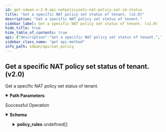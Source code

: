```yaml
---
id: get-sdwan-v-2-0-api-natpolicysets-nat-policy-set-id-status
title: "Get a specific NAT policy set status of tenant. (v2.0)"
description: "Get a specific NAT policy set status of tenant."
sidebar_label: Get a specific NAT policy set status of tenant. (v2.0)
hide_title: true
hide_table_of_contents: true
api: {"description":"Get a specific NAT policy set status of tenant.","operationId":"get-sdwan-v2.0-api-natpolicysets-nat_policy_set_id-status","parameters":[{"description":"NAT Policy Set Id","in":"path","name":"nat_policy_set_id","required":true,"schema":{"description":"Nat Policy Set Id","type":"string"}}],"responses":{"200":{"content":{"application/json":{"schema":{"properties":{"clone_from":{"description":"Clone From: Digits(fraction = 0, integer = 20, INVALID_CLONE_FROM) ","type":"string"},"description":{"description":"Description: Size(max = 256, error = DESCRIPTION_EXCEEDS_LIMIT: Description length exceeds limit, min = 0) ","type":"string"},"destination_zone_policyrule_order":{"description":"Destination Zone Policyrule Order: ListString(allowDuplicate = false, allowEmpty = true, allowNull = true, length = 0, listMaxSize = 0, error = NAT_SET_DUPLICATE_DESTINATION_ZONE_RULES: Duplicate destination zone rule specified in policy set., noTrim = false, regex = , required = false) ","items":{"description":"Destination Zone Policyrule Order","type":"string"},"type":"array"},"disabled":{"description":"Disabled","type":"boolean"},"disabled_reason":{"description":"Disabled Reason: Size(max = 5000, DISABLED_REASON_INVALID_0001, min = 0) ","type":"string"},"id":{"type":"string"},"inactive":{"description":"Inactive","type":"boolean"},"inactive_reason":{"description":"Inactive Reason: Size(max = 5000, INACTIVE_REASON_INVALID_0001, min = 0) ","type":"string"},"name":{"description":"Name: Required(error = NAME_REQD: Please provide resource name.) Size(max = 128, error = NAME_EXCEEDS_LIMIT: Name of the resource exceeds limit., min = 0) ","type":"string"},"policy_req_version":{"description":"Policy Req Version: JsonIgnore(value = true) ","type":"string"},"policy_rules":{"description":"Policy Rules","items":{"properties":{"actions":{"description":"Actions: NotNull(error = NAT_RULE_ACTIONS_MISSING: Action is not specified for NAT policy rule.) Size(max = 4, error = NAT_RULE_INVALID_ACTION_LIMIT: Minimum 1 and maximum 4 actions can be specified in a NAT policy rule., min = 1) Valid ","items":{"properties":{"nat_pool_id":{"description":"Nat Pool Id","type":"string"},"port":{"description":"Port: Range(max = 65535L, error = NAT_RULE_ACTION_INVALID_PORT_NUMBER: NAT action port must be in range 1 - 65535., min = 1L) ","type":"integer"},"protocols":{"description":"Protocols: ListString(allowDuplicate = false, allowEmpty = true, allowNull = true, length = 0, listMaxSize = 4, error = NAT_RULE_ACTION_INVALID_ALG_DISABLE_PROTOCOL: Invalid or duplicate protocol specified for alg-disable. Supports max. 4 protocols from 'sip', 'ftp','pptp' and 'tftp'., noTrim = false, regex = sip|ftp|tftp|pptp, required = false) ","items":{"description":"Protocols","type":"string"},"type":"array"},"type":{"description":"Type: ValidateEnum(enumClass = classOf[NATActionType], error = NAT_RULE_INVALID_ACTION_TYPE: Invalid NAT action is specified., nullAllowed = false) NotNull(error = NAT_RULE_ACTION_TYPE_MISSING: NAT action is not specified.) ","enum":["NO_NAT","SOURCE_NAT_DYNAMIC","SOURCE_NAT_STATIC","DESTINATION_NAT_DYNAMIC","DESTINATION_NAT_STATIC","ALG_DISABLE"],"type":"string"}},"required":["type"]},"type":"array"},"description":{"description":"Description: Size(max = 256, error = DESCRIPTION_EXCEEDS_LIMIT: Description length exceeds limit, min = 0) ","type":"string"},"destination_ports":{"description":"Destination Ports: Size(max = 16, error = NAT_RULE_DESTINATION_PORTS_EXCEEDS_LIMIT: Maximum 16 port ranges can be specified in destination ports., min = 0) Valid ","items":{"properties":{"from":{"description":"From: Range(max = 65535L, error = INVALID_FROM_PORT_NUMBER: Invalid 'FROM' port number in port range. Must be in range 1 - 65535, min = 1L) ","type":"integer"},"to":{"description":"To: Range(max = 65535L, error = INVALID_TO_PORT_NUMBER: Invalid 'TO' port number in port range. Must be in range 1 - 65535, min = 1L) ","type":"integer"}}},"type":"array"},"destination_prefixes":{"description":"Destination Prefixes","properties":{"description":{"description":"Description","type":"string"},"id":{"description":"Id","type":"string"},"ipv4_prefixes":{"description":"Ipv4 Prefixes","items":{"description":"Ipv4 Prefixes","type":"string"},"type":"array"},"name":{"description":"Name","type":"string"},"tags":{"description":"Tags","items":{"description":"Tags","type":"string"},"type":"array"}}},"destination_prefixes_id":{"description":"Destination Prefixes Id: Digits(fraction = 0, integer = 30, error = NAT_RULE_INVALID_DESTINATION_PREFIXES_ID: Destination prefixes id is not in valid format.) ","type":"string"},"destination_zone":{"description":"Destination Zone","properties":{"default_for_public_interfaces":{"description":"Default For Public Interfaces","type":"boolean"},"description":{"description":"Description: Size(max = 256, error = DESCRIPTION_EXCEEDS_LIMIT: Description length exceeds limit, min = 0) ","type":"string"},"disabled":{"description":"Disabled","type":"boolean"},"disabled_reason":{"description":"Disabled Reason: Size(max = 5000, DISABLED_REASON_INVALID_0001, min = 0) ","type":"string"},"id":{"type":"string"},"inactive":{"description":"Inactive","type":"boolean"},"inactive_reason":{"description":"Inactive Reason: Size(max = 5000, INACTIVE_REASON_INVALID_0001, min = 0) ","type":"string"},"name":{"description":"Name: Required(error = NAME_REQD: Please provide resource name.) Size(max = 128, error = NAME_EXCEEDS_LIMIT: Name of the resource exceeds limit., min = 0) ","type":"string"},"region":{"description":"Region","type":"string"},"tags":{"description":"Tags: ListString(allowDuplicate = false, allowEmpty = true, allowNull = true, length = 128, listMaxSize = 10, error = INVALID_TAG: Maximum 10 Unique tags of length 1024 each are allowed, noTrim = false, regex = [^,\\\\s]+, required = false) ","items":{"description":"Tags","type":"string"},"type":"array"}},"required":["name"]},"destination_zone_id":{"description":"Destination Zone Id: Digits(fraction = 0, integer = 30, error = NAT_RULE_INVALID_DESTINATION_ZONE_ID: Destination zone id is not in valid format.) ","type":"string"},"disabled":{"description":"Disabled","type":"boolean"},"disabled_reason":{"description":"Disabled Reason: Size(max = 5000, DISABLED_REASON_INVALID_0001, min = 0) ","type":"string"},"enabled":{"description":"Enabled","type":"boolean"},"id":{"type":"string"},"inactive":{"description":"Inactive","type":"boolean"},"inactive_reason":{"description":"Inactive Reason: Size(max = 5000, INACTIVE_REASON_INVALID_0001, min = 0) ","type":"string"},"name":{"description":"Name: Required(error = NAME_REQD: Please provide resource name.) Size(max = 128, error = NAME_EXCEEDS_LIMIT: Name of the resource exceeds limit., min = 0) ","type":"string"},"natpolicypools":{"description":"Natpolicypools","items":{"properties":{"description":{"description":"Description: Size(max = 256, error = DESCRIPTION_EXCEEDS_LIMIT: Description length exceeds limit, min = 0) ","type":"string"},"id":{"description":"Id","type":"string"},"name":{"description":"Name: Required(error = NAME_REQD: Please provide resource name.) Size(max = 128, error = NAME_EXCEEDS_LIMIT: Name of the resource exceeds limit., min = 0) ","type":"string"},"tags":{"description":"Tags: ListString(allowDuplicate = false, allowEmpty = true, allowNull = true, length = 128, listMaxSize = 10, error = INVALID_TAG: Maximum 10 Unique tags of length 1024 each are allowed, noTrim = false, regex = [^,\\\\s]+, required = false) ","items":{"description":"Tags","type":"string"},"type":"array"}},"required":["name"]},"type":"array"},"policyset_id":{"description":"Policyset Id: Digits(fraction = 0, integer = 30, INVALID_POLICYSET_ID) ","type":"string"},"protocol":{"description":"Protocol: Range(max = 255L, error = NAT_RULE_INVALID_PROTOCOL: NAT protocol must be in range 1-255, min = 1L) ","type":"integer"},"region":{"description":"Region","type":"string"},"source_ports":{"description":"Source Ports: Size(max = 16, error = NAT_RULE_SOURCE_PORTS_EXCEEDS_LIMIT: Maximum 16 port ranges can be specified in source ports., min = 0) Valid ","items":{"properties":{"from":{"description":"From: Range(max = 65535L, error = INVALID_FROM_PORT_NUMBER: Invalid 'FROM' port number in port range. Must be in range 1 - 65535, min = 1L) ","type":"integer"},"to":{"description":"To: Range(max = 65535L, error = INVALID_TO_PORT_NUMBER: Invalid 'TO' port number in port range. Must be in range 1 - 65535, min = 1L) ","type":"integer"}}},"type":"array"},"source_prefixes":{"description":"Source Prefixes","properties":{"description":{"description":"Description","type":"string"},"id":{"description":"Id","type":"string"},"ipv4_prefixes":{"description":"Ipv4 Prefixes","items":{"description":"Ipv4 Prefixes","type":"string"},"type":"array"},"name":{"description":"Name","type":"string"},"tags":{"description":"Tags","items":{"description":"Tags","type":"string"},"type":"array"}}},"source_prefixes_id":{"description":"Source Prefixes Id: Digits(fraction = 0, integer = 30, error = NAT_RULE_INVALID_SOURCE_PREFIXES_ID: Source prefixes id is not in valid format.) ","type":"string"},"source_zone":{"description":"Source Zone","properties":{"default_for_public_interfaces":{"description":"Default For Public Interfaces","type":"boolean"},"description":{"description":"Description: Size(max = 256, error = DESCRIPTION_EXCEEDS_LIMIT: Description length exceeds limit, min = 0) ","type":"string"},"disabled":{"description":"Disabled","type":"boolean"},"disabled_reason":{"description":"Disabled Reason: Size(max = 5000, DISABLED_REASON_INVALID_0001, min = 0) ","type":"string"},"id":{"type":"string"},"inactive":{"description":"Inactive","type":"boolean"},"inactive_reason":{"description":"Inactive Reason: Size(max = 5000, INACTIVE_REASON_INVALID_0001, min = 0) ","type":"string"},"name":{"description":"Name: Required(error = NAME_REQD: Please provide resource name.) Size(max = 128, error = NAME_EXCEEDS_LIMIT: Name of the resource exceeds limit., min = 0) ","type":"string"},"region":{"description":"Region","type":"string"},"tags":{"description":"Tags: ListString(allowDuplicate = false, allowEmpty = true, allowNull = true, length = 128, listMaxSize = 10, error = INVALID_TAG: Maximum 10 Unique tags of length 1024 each are allowed, noTrim = false, regex = [^,\\\\s]+, required = false) ","items":{"description":"Tags","type":"string"},"type":"array"}},"required":["name"]},"source_zone_id":{"description":"Source Zone Id: Digits(fraction = 0, integer = 30, error = NAT_RULE_INVALID_SOURCE_ZONE_ID: Source zone id is not in valid format.) ","type":"string"},"tags":{"description":"Tags: ListString(allowDuplicate = false, allowEmpty = true, allowNull = true, length = 128, listMaxSize = 10, error = INVALID_TAG: Maximum 10 Unique tags of length 1024 each are allowed, noTrim = false, regex = [^,\\\\s]+, required = false) ","items":{"description":"Tags","type":"string"},"type":"array"}},"required":["actions","name"]},"type":"array"},"region":{"description":"Region","type":"string"},"send_to_element":{"description":"Send To Element","type":"boolean"},"source_zone_policyrule_order":{"description":"Source Zone Policyrule Order: ListString(allowDuplicate = false, allowEmpty = true, allowNull = true, length = 0, listMaxSize = 0, error = NAT_SET_DUPLICATE_SOURCE_ZONE_RULES: Duplicate source zone rule specified in policy set., noTrim = false, regex = , required = false) ","items":{"description":"Source Zone Policyrule Order","type":"string"},"type":"array"},"tags":{"description":"Tags: ListString(allowDuplicate = false, allowEmpty = true, allowNull = true, length = 128, listMaxSize = 10, error = INVALID_TAG: Maximum 10 Unique tags of length 1024 each are allowed, noTrim = false, regex = [^,\\\\s]+, required = false) ","items":{"description":"Tags","type":"string"},"type":"array"},"update_order":{"description":"Update Order","type":"boolean"}},"required":["name"]}}},"description":"Successful Operation"}},"tags":["NAT Policy"],"method":"get","path":"/sdwan/v2.0/api/natpolicysets/{nat_policy_set_id}/status","servers":[{"url":"https://api.sase.paloaltonetworks.com"}],"info":{"contact":{},"description":"List of APIs used to manage the NAT policy rules.","title":"NAT Policy","version":"Latest"},"postman":{"name":"Get a specific NAT policy set status of tenant. (v2.0)","description":{"content":"Get a specific NAT policy set status of tenant.","type":"text/plain"},"url":{"path":["sdwan","v2.0","api","natpolicysets",":nat_policy_set_id","status"],"host":["{{baseUrl}}"],"query":[],"variable":[{"disabled":false,"description":{"content":"(Required) NAT Policy Set Id","type":"text/plain"},"type":"any","value":"","key":"nat_policy_set_id"}]},"header":[{"key":"Accept","value":"application/json"}],"method":"GET"}}
sidebar_class_name: "get api-method"
info_path: sdwan/api/nat-policy
---
```



## Get a specific NAT policy set status of tenant. (v2.0)



Get a specific NAT policy set status of tenant.

<details style={{"marginBottom":"1rem"}} data-collapsed={false} open={true}><summary style={{}}><strong>Path Parameters</strong></summary><div><ul><ParamsItem className={"paramsItem"} param={{"description":"NAT Policy Set Id","in":"path","name":"nat_policy_set_id","required":true,"schema":{"description":"Nat Policy Set Id","type":"string"}}}></ParamsItem></ul></div></details><div><ApiTabs><TabItem label={"200"} value={"200"}><div>

Successful Operation

</div><div><MimeTabs groupId={"mime-type"}><TabItem label={"application/json"} value={"application/json"}><SchemaTabs groupId={"schema-tabs"}><TabItem label={"Schema"} value={"Schema"}><details style={{}} data-collapsed={false} open={true}><summary style={{"textAlign":"left"}}><strong>Schema</strong></summary><div style={{"textAlign":"left","marginLeft":"1rem"}}></div><ul style={{"marginLeft":"1rem"}}><SchemaItem collapsible={false} name={"clone_from"} required={false} schemaDescription={"Clone From: Digits(fraction = 0, integer = 20, INVALID_CLONE_FROM) "} schemaName={"string"} qualifierMessage={undefined} defaultValue={undefined}></SchemaItem><SchemaItem collapsible={false} name={"description"} required={false} schemaDescription={"Description: Size(max = 256, error = DESCRIPTION_EXCEEDS_LIMIT: Description length exceeds limit, min = 0) "} schemaName={"string"} qualifierMessage={undefined} defaultValue={undefined}></SchemaItem><SchemaItem collapsible={false} name={"destination_zone_policyrule_order"} required={false} schemaDescription={"Destination Zone Policyrule Order: ListString(allowDuplicate = false, allowEmpty = true, allowNull = true, length = 0, listMaxSize = 0, error = NAT_SET_DUPLICATE_DESTINATION_ZONE_RULES: Duplicate destination zone rule specified in policy set., noTrim = false, regex = , required = false) "} schemaName={"string[]"} qualifierMessage={undefined} defaultValue={undefined}></SchemaItem><SchemaItem collapsible={false} name={"disabled"} required={false} schemaDescription={"Disabled"} schemaName={"boolean"} qualifierMessage={undefined} defaultValue={undefined}></SchemaItem><SchemaItem collapsible={false} name={"disabled_reason"} required={false} schemaDescription={"Disabled Reason: Size(max = 5000, DISABLED_REASON_INVALID_0001, min = 0) "} schemaName={"string"} qualifierMessage={undefined} defaultValue={undefined}></SchemaItem><SchemaItem collapsible={false} name={"id"} required={false} schemaDescription={undefined} schemaName={"string"} qualifierMessage={undefined} defaultValue={undefined}></SchemaItem><SchemaItem collapsible={false} name={"inactive"} required={false} schemaDescription={"Inactive"} schemaName={"boolean"} qualifierMessage={undefined} defaultValue={undefined}></SchemaItem><SchemaItem collapsible={false} name={"inactive_reason"} required={false} schemaDescription={"Inactive Reason: Size(max = 5000, INACTIVE_REASON_INVALID_0001, min = 0) "} schemaName={"string"} qualifierMessage={undefined} defaultValue={undefined}></SchemaItem><SchemaItem collapsible={false} name={"name"} required={false} schemaDescription={"Name: Required(error = NAME_REQD: Please provide resource name.) Size(max = 128, error = NAME_EXCEEDS_LIMIT: Name of the resource exceeds limit., min = 0) "} schemaName={"string"} qualifierMessage={undefined} defaultValue={undefined}></SchemaItem><SchemaItem collapsible={false} name={"policy_req_version"} required={false} schemaDescription={"Policy Req Version: JsonIgnore(value = true) "} schemaName={"string"} qualifierMessage={undefined} defaultValue={undefined}></SchemaItem><SchemaItem collapsible={true} className={"schemaItem"}><details style={{}}><summary style={{}}><strong>policy_rules</strong><span style={{"opacity":"0.6"}}> undefined[]</span></summary><div style={{"marginLeft":"1rem"}}><div style={{"marginTop":".5rem","marginBottom":".5rem"}}>

Policy Rules

</div><SchemaItem collapsible={true} className={"schemaItem"}><details style={{}}><summary style={{}}><strong>actions</strong><span style={{"opacity":"0.6"}}> undefined[]</span></summary><div style={{"marginLeft":"1rem"}}><div style={{"marginTop":".5rem","marginBottom":".5rem"}}>

Actions: NotNull(error = NAT_RULE_ACTIONS_MISSING: Action is not specified for NAT policy rule.) Size(max = 4, error = NAT_RULE_INVALID_ACTION_LIMIT: Minimum 1 and maximum 4 actions can be specified in a NAT policy rule., min = 1) Valid 

</div><SchemaItem collapsible={false} name={"nat_pool_id"} required={false} schemaDescription={"Nat Pool Id"} schemaName={"string"} qualifierMessage={undefined} defaultValue={undefined}></SchemaItem><SchemaItem collapsible={false} name={"port"} required={false} schemaDescription={"Port: Range(max = 65535L, error = NAT_RULE_ACTION_INVALID_PORT_NUMBER: NAT action port must be in range 1 - 65535., min = 1L) "} schemaName={"integer"} qualifierMessage={undefined} defaultValue={undefined}></SchemaItem><SchemaItem collapsible={false} name={"protocols"} required={false} schemaDescription={"Protocols: ListString(allowDuplicate = false, allowEmpty = true, allowNull = true, length = 0, listMaxSize = 4, error = NAT_RULE_ACTION_INVALID_ALG_DISABLE_PROTOCOL: Invalid or duplicate protocol specified for alg-disable. Supports max. 4 protocols from 'sip', 'ftp','pptp' and 'tftp'., noTrim = false, regex = sip|ftp|tftp|pptp, required = false) "} schemaName={"string[]"} qualifierMessage={undefined} defaultValue={undefined}></SchemaItem><SchemaItem collapsible={false} name={"type"} required={false} schemaDescription={"Type: ValidateEnum(enumClass = classOf[NATActionType], error = NAT_RULE_INVALID_ACTION_TYPE: Invalid NAT action is specified., nullAllowed = false) NotNull(error = NAT_RULE_ACTION_TYPE_MISSING: NAT action is not specified.) "} schemaName={"string"} qualifierMessage={"**Possible values:** [`NO_NAT`, `SOURCE_NAT_DYNAMIC`, `SOURCE_NAT_STATIC`, `DESTINATION_NAT_DYNAMIC`, `DESTINATION_NAT_STATIC`, `ALG_DISABLE`]"} defaultValue={undefined}></SchemaItem></div></details></SchemaItem><SchemaItem collapsible={false} name={"description"} required={false} schemaDescription={"Description: Size(max = 256, error = DESCRIPTION_EXCEEDS_LIMIT: Description length exceeds limit, min = 0) "} schemaName={"string"} qualifierMessage={undefined} defaultValue={undefined}></SchemaItem><SchemaItem collapsible={true} className={"schemaItem"}><details style={{}}><summary style={{}}><strong>destination_ports</strong><span style={{"opacity":"0.6"}}> undefined[]</span></summary><div style={{"marginLeft":"1rem"}}><div style={{"marginTop":".5rem","marginBottom":".5rem"}}>

Destination Ports: Size(max = 16, error = NAT_RULE_DESTINATION_PORTS_EXCEEDS_LIMIT: Maximum 16 port ranges can be specified in destination ports., min = 0) Valid 

</div><SchemaItem collapsible={false} name={"from"} required={false} schemaDescription={"From: Range(max = 65535L, error = INVALID_FROM_PORT_NUMBER: Invalid 'FROM' port number in port range. Must be in range 1 - 65535, min = 1L) "} schemaName={"integer"} qualifierMessage={undefined} defaultValue={undefined}></SchemaItem><SchemaItem collapsible={false} name={"to"} required={false} schemaDescription={"To: Range(max = 65535L, error = INVALID_TO_PORT_NUMBER: Invalid 'TO' port number in port range. Must be in range 1 - 65535, min = 1L) "} schemaName={"integer"} qualifierMessage={undefined} defaultValue={undefined}></SchemaItem></div></details></SchemaItem><SchemaItem collapsible={true} className={"schemaItem"}><details style={{}}><summary style={{}}><strong>destination_prefixes</strong><span style={{"opacity":"0.6"}}> </span></summary><div style={{"marginLeft":"1rem"}}><div style={{"marginTop":".5rem","marginBottom":".5rem"}}>

Destination Prefixes

</div><SchemaItem collapsible={false} name={"description"} required={false} schemaDescription={"Description"} schemaName={"string"} qualifierMessage={undefined} defaultValue={undefined}></SchemaItem><SchemaItem collapsible={false} name={"id"} required={false} schemaDescription={"Id"} schemaName={"string"} qualifierMessage={undefined} defaultValue={undefined}></SchemaItem><SchemaItem collapsible={false} name={"ipv4_prefixes"} required={false} schemaDescription={"Ipv4 Prefixes"} schemaName={"string[]"} qualifierMessage={undefined} defaultValue={undefined}></SchemaItem><SchemaItem collapsible={false} name={"name"} required={false} schemaDescription={"Name"} schemaName={"string"} qualifierMessage={undefined} defaultValue={undefined}></SchemaItem><SchemaItem collapsible={false} name={"tags"} required={false} schemaDescription={"Tags"} schemaName={"string[]"} qualifierMessage={undefined} defaultValue={undefined}></SchemaItem></div></details></SchemaItem><SchemaItem collapsible={false} name={"destination_prefixes_id"} required={false} schemaDescription={"Destination Prefixes Id: Digits(fraction = 0, integer = 30, error = NAT_RULE_INVALID_DESTINATION_PREFIXES_ID: Destination prefixes id is not in valid format.) "} schemaName={"string"} qualifierMessage={undefined} defaultValue={undefined}></SchemaItem><SchemaItem collapsible={true} className={"schemaItem"}><details style={{}}><summary style={{}}><strong>destination_zone</strong><span style={{"opacity":"0.6"}}> </span></summary><div style={{"marginLeft":"1rem"}}><div style={{"marginTop":".5rem","marginBottom":".5rem"}}>

Destination Zone

</div><SchemaItem collapsible={false} name={"default_for_public_interfaces"} required={false} schemaDescription={"Default For Public Interfaces"} schemaName={"boolean"} qualifierMessage={undefined} defaultValue={undefined}></SchemaItem><SchemaItem collapsible={false} name={"description"} required={false} schemaDescription={"Description: Size(max = 256, error = DESCRIPTION_EXCEEDS_LIMIT: Description length exceeds limit, min = 0) "} schemaName={"string"} qualifierMessage={undefined} defaultValue={undefined}></SchemaItem><SchemaItem collapsible={false} name={"disabled"} required={false} schemaDescription={"Disabled"} schemaName={"boolean"} qualifierMessage={undefined} defaultValue={undefined}></SchemaItem><SchemaItem collapsible={false} name={"disabled_reason"} required={false} schemaDescription={"Disabled Reason: Size(max = 5000, DISABLED_REASON_INVALID_0001, min = 0) "} schemaName={"string"} qualifierMessage={undefined} defaultValue={undefined}></SchemaItem><SchemaItem collapsible={false} name={"id"} required={false} schemaDescription={undefined} schemaName={"string"} qualifierMessage={undefined} defaultValue={undefined}></SchemaItem><SchemaItem collapsible={false} name={"inactive"} required={false} schemaDescription={"Inactive"} schemaName={"boolean"} qualifierMessage={undefined} defaultValue={undefined}></SchemaItem><SchemaItem collapsible={false} name={"inactive_reason"} required={false} schemaDescription={"Inactive Reason: Size(max = 5000, INACTIVE_REASON_INVALID_0001, min = 0) "} schemaName={"string"} qualifierMessage={undefined} defaultValue={undefined}></SchemaItem><SchemaItem collapsible={false} name={"name"} required={false} schemaDescription={"Name: Required(error = NAME_REQD: Please provide resource name.) Size(max = 128, error = NAME_EXCEEDS_LIMIT: Name of the resource exceeds limit., min = 0) "} schemaName={"string"} qualifierMessage={undefined} defaultValue={undefined}></SchemaItem><SchemaItem collapsible={false} name={"region"} required={false} schemaDescription={"Region"} schemaName={"string"} qualifierMessage={undefined} defaultValue={undefined}></SchemaItem><SchemaItem collapsible={false} name={"tags"} required={false} schemaDescription={"Tags: ListString(allowDuplicate = false, allowEmpty = true, allowNull = true, length = 128, listMaxSize = 10, error = INVALID_TAG: Maximum 10 Unique tags of length 1024 each are allowed, noTrim = false, regex = [^,\\\\s]+, required = false) "} schemaName={"string[]"} qualifierMessage={undefined} defaultValue={undefined}></SchemaItem></div></details></SchemaItem><SchemaItem collapsible={false} name={"destination_zone_id"} required={false} schemaDescription={"Destination Zone Id: Digits(fraction = 0, integer = 30, error = NAT_RULE_INVALID_DESTINATION_ZONE_ID: Destination zone id is not in valid format.) "} schemaName={"string"} qualifierMessage={undefined} defaultValue={undefined}></SchemaItem><SchemaItem collapsible={false} name={"disabled"} required={false} schemaDescription={"Disabled"} schemaName={"boolean"} qualifierMessage={undefined} defaultValue={undefined}></SchemaItem><SchemaItem collapsible={false} name={"disabled_reason"} required={false} schemaDescription={"Disabled Reason: Size(max = 5000, DISABLED_REASON_INVALID_0001, min = 0) "} schemaName={"string"} qualifierMessage={undefined} defaultValue={undefined}></SchemaItem><SchemaItem collapsible={false} name={"enabled"} required={false} schemaDescription={"Enabled"} schemaName={"boolean"} qualifierMessage={undefined} defaultValue={undefined}></SchemaItem><SchemaItem collapsible={false} name={"id"} required={false} schemaDescription={undefined} schemaName={"string"} qualifierMessage={undefined} defaultValue={undefined}></SchemaItem><SchemaItem collapsible={false} name={"inactive"} required={false} schemaDescription={"Inactive"} schemaName={"boolean"} qualifierMessage={undefined} defaultValue={undefined}></SchemaItem><SchemaItem collapsible={false} name={"inactive_reason"} required={false} schemaDescription={"Inactive Reason: Size(max = 5000, INACTIVE_REASON_INVALID_0001, min = 0) "} schemaName={"string"} qualifierMessage={undefined} defaultValue={undefined}></SchemaItem><SchemaItem collapsible={false} name={"name"} required={false} schemaDescription={"Name: Required(error = NAME_REQD: Please provide resource name.) Size(max = 128, error = NAME_EXCEEDS_LIMIT: Name of the resource exceeds limit., min = 0) "} schemaName={"string"} qualifierMessage={undefined} defaultValue={undefined}></SchemaItem><SchemaItem collapsible={true} className={"schemaItem"}><details style={{}}><summary style={{}}><strong>natpolicypools</strong><span style={{"opacity":"0.6"}}> undefined[]</span></summary><div style={{"marginLeft":"1rem"}}><div style={{"marginTop":".5rem","marginBottom":".5rem"}}>

Natpolicypools

</div><SchemaItem collapsible={false} name={"description"} required={false} schemaDescription={"Description: Size(max = 256, error = DESCRIPTION_EXCEEDS_LIMIT: Description length exceeds limit, min = 0) "} schemaName={"string"} qualifierMessage={undefined} defaultValue={undefined}></SchemaItem><SchemaItem collapsible={false} name={"id"} required={false} schemaDescription={"Id"} schemaName={"string"} qualifierMessage={undefined} defaultValue={undefined}></SchemaItem><SchemaItem collapsible={false} name={"name"} required={false} schemaDescription={"Name: Required(error = NAME_REQD: Please provide resource name.) Size(max = 128, error = NAME_EXCEEDS_LIMIT: Name of the resource exceeds limit., min = 0) "} schemaName={"string"} qualifierMessage={undefined} defaultValue={undefined}></SchemaItem><SchemaItem collapsible={false} name={"tags"} required={false} schemaDescription={"Tags: ListString(allowDuplicate = false, allowEmpty = true, allowNull = true, length = 128, listMaxSize = 10, error = INVALID_TAG: Maximum 10 Unique tags of length 1024 each are allowed, noTrim = false, regex = [^,\\\\s]+, required = false) "} schemaName={"string[]"} qualifierMessage={undefined} defaultValue={undefined}></SchemaItem></div></details></SchemaItem><SchemaItem collapsible={false} name={"policyset_id"} required={false} schemaDescription={"Policyset Id: Digits(fraction = 0, integer = 30, INVALID_POLICYSET_ID) "} schemaName={"string"} qualifierMessage={undefined} defaultValue={undefined}></SchemaItem><SchemaItem collapsible={false} name={"protocol"} required={false} schemaDescription={"Protocol: Range(max = 255L, error = NAT_RULE_INVALID_PROTOCOL: NAT protocol must be in range 1-255, min = 1L) "} schemaName={"integer"} qualifierMessage={undefined} defaultValue={undefined}></SchemaItem><SchemaItem collapsible={false} name={"region"} required={false} schemaDescription={"Region"} schemaName={"string"} qualifierMessage={undefined} defaultValue={undefined}></SchemaItem><SchemaItem collapsible={true} className={"schemaItem"}><details style={{}}><summary style={{}}><strong>source_ports</strong><span style={{"opacity":"0.6"}}> undefined[]</span></summary><div style={{"marginLeft":"1rem"}}><div style={{"marginTop":".5rem","marginBottom":".5rem"}}>

Source Ports: Size(max = 16, error = NAT_RULE_SOURCE_PORTS_EXCEEDS_LIMIT: Maximum 16 port ranges can be specified in source ports., min = 0) Valid 

</div><SchemaItem collapsible={false} name={"from"} required={false} schemaDescription={"From: Range(max = 65535L, error = INVALID_FROM_PORT_NUMBER: Invalid 'FROM' port number in port range. Must be in range 1 - 65535, min = 1L) "} schemaName={"integer"} qualifierMessage={undefined} defaultValue={undefined}></SchemaItem><SchemaItem collapsible={false} name={"to"} required={false} schemaDescription={"To: Range(max = 65535L, error = INVALID_TO_PORT_NUMBER: Invalid 'TO' port number in port range. Must be in range 1 - 65535, min = 1L) "} schemaName={"integer"} qualifierMessage={undefined} defaultValue={undefined}></SchemaItem></div></details></SchemaItem><SchemaItem collapsible={true} className={"schemaItem"}><details style={{}}><summary style={{}}><strong>source_prefixes</strong><span style={{"opacity":"0.6"}}> </span></summary><div style={{"marginLeft":"1rem"}}><div style={{"marginTop":".5rem","marginBottom":".5rem"}}>

Source Prefixes

</div><SchemaItem collapsible={false} name={"description"} required={false} schemaDescription={"Description"} schemaName={"string"} qualifierMessage={undefined} defaultValue={undefined}></SchemaItem><SchemaItem collapsible={false} name={"id"} required={false} schemaDescription={"Id"} schemaName={"string"} qualifierMessage={undefined} defaultValue={undefined}></SchemaItem><SchemaItem collapsible={false} name={"ipv4_prefixes"} required={false} schemaDescription={"Ipv4 Prefixes"} schemaName={"string[]"} qualifierMessage={undefined} defaultValue={undefined}></SchemaItem><SchemaItem collapsible={false} name={"name"} required={false} schemaDescription={"Name"} schemaName={"string"} qualifierMessage={undefined} defaultValue={undefined}></SchemaItem><SchemaItem collapsible={false} name={"tags"} required={false} schemaDescription={"Tags"} schemaName={"string[]"} qualifierMessage={undefined} defaultValue={undefined}></SchemaItem></div></details></SchemaItem><SchemaItem collapsible={false} name={"source_prefixes_id"} required={false} schemaDescription={"Source Prefixes Id: Digits(fraction = 0, integer = 30, error = NAT_RULE_INVALID_SOURCE_PREFIXES_ID: Source prefixes id is not in valid format.) "} schemaName={"string"} qualifierMessage={undefined} defaultValue={undefined}></SchemaItem><SchemaItem collapsible={true} className={"schemaItem"}><details style={{}}><summary style={{}}><strong>source_zone</strong><span style={{"opacity":"0.6"}}> </span></summary><div style={{"marginLeft":"1rem"}}><div style={{"marginTop":".5rem","marginBottom":".5rem"}}>

Source Zone

</div><SchemaItem collapsible={false} name={"default_for_public_interfaces"} required={false} schemaDescription={"Default For Public Interfaces"} schemaName={"boolean"} qualifierMessage={undefined} defaultValue={undefined}></SchemaItem><SchemaItem collapsible={false} name={"description"} required={false} schemaDescription={"Description: Size(max = 256, error = DESCRIPTION_EXCEEDS_LIMIT: Description length exceeds limit, min = 0) "} schemaName={"string"} qualifierMessage={undefined} defaultValue={undefined}></SchemaItem><SchemaItem collapsible={false} name={"disabled"} required={false} schemaDescription={"Disabled"} schemaName={"boolean"} qualifierMessage={undefined} defaultValue={undefined}></SchemaItem><SchemaItem collapsible={false} name={"disabled_reason"} required={false} schemaDescription={"Disabled Reason: Size(max = 5000, DISABLED_REASON_INVALID_0001, min = 0) "} schemaName={"string"} qualifierMessage={undefined} defaultValue={undefined}></SchemaItem><SchemaItem collapsible={false} name={"id"} required={false} schemaDescription={undefined} schemaName={"string"} qualifierMessage={undefined} defaultValue={undefined}></SchemaItem><SchemaItem collapsible={false} name={"inactive"} required={false} schemaDescription={"Inactive"} schemaName={"boolean"} qualifierMessage={undefined} defaultValue={undefined}></SchemaItem><SchemaItem collapsible={false} name={"inactive_reason"} required={false} schemaDescription={"Inactive Reason: Size(max = 5000, INACTIVE_REASON_INVALID_0001, min = 0) "} schemaName={"string"} qualifierMessage={undefined} defaultValue={undefined}></SchemaItem><SchemaItem collapsible={false} name={"name"} required={false} schemaDescription={"Name: Required(error = NAME_REQD: Please provide resource name.) Size(max = 128, error = NAME_EXCEEDS_LIMIT: Name of the resource exceeds limit., min = 0) "} schemaName={"string"} qualifierMessage={undefined} defaultValue={undefined}></SchemaItem><SchemaItem collapsible={false} name={"region"} required={false} schemaDescription={"Region"} schemaName={"string"} qualifierMessage={undefined} defaultValue={undefined}></SchemaItem><SchemaItem collapsible={false} name={"tags"} required={false} schemaDescription={"Tags: ListString(allowDuplicate = false, allowEmpty = true, allowNull = true, length = 128, listMaxSize = 10, error = INVALID_TAG: Maximum 10 Unique tags of length 1024 each are allowed, noTrim = false, regex = [^,\\\\s]+, required = false) "} schemaName={"string[]"} qualifierMessage={undefined} defaultValue={undefined}></SchemaItem></div></details></SchemaItem><SchemaItem collapsible={false} name={"source_zone_id"} required={false} schemaDescription={"Source Zone Id: Digits(fraction = 0, integer = 30, error = NAT_RULE_INVALID_SOURCE_ZONE_ID: Source zone id is not in valid format.) "} schemaName={"string"} qualifierMessage={undefined} defaultValue={undefined}></SchemaItem><SchemaItem collapsible={false} name={"tags"} required={false} schemaDescription={"Tags: ListString(allowDuplicate = false, allowEmpty = true, allowNull = true, length = 128, listMaxSize = 10, error = INVALID_TAG: Maximum 10 Unique tags of length 1024 each are allowed, noTrim = false, regex = [^,\\\\s]+, required = false) "} schemaName={"string[]"} qualifierMessage={undefined} defaultValue={undefined}></SchemaItem></div></details></SchemaItem><SchemaItem collapsible={false} name={"region"} required={false} schemaDescription={"Region"} schemaName={"string"} qualifierMessage={undefined} defaultValue={undefined}></SchemaItem><SchemaItem collapsible={false} name={"send_to_element"} required={false} schemaDescription={"Send To Element"} schemaName={"boolean"} qualifierMessage={undefined} defaultValue={undefined}></SchemaItem><SchemaItem collapsible={false} name={"source_zone_policyrule_order"} required={false} schemaDescription={"Source Zone Policyrule Order: ListString(allowDuplicate = false, allowEmpty = true, allowNull = true, length = 0, listMaxSize = 0, error = NAT_SET_DUPLICATE_SOURCE_ZONE_RULES: Duplicate source zone rule specified in policy set., noTrim = false, regex = , required = false) "} schemaName={"string[]"} qualifierMessage={undefined} defaultValue={undefined}></SchemaItem><SchemaItem collapsible={false} name={"tags"} required={false} schemaDescription={"Tags: ListString(allowDuplicate = false, allowEmpty = true, allowNull = true, length = 128, listMaxSize = 10, error = INVALID_TAG: Maximum 10 Unique tags of length 1024 each are allowed, noTrim = false, regex = [^,\\\\s]+, required = false) "} schemaName={"string[]"} qualifierMessage={undefined} defaultValue={undefined}></SchemaItem><SchemaItem collapsible={false} name={"update_order"} required={false} schemaDescription={"Update Order"} schemaName={"boolean"} qualifierMessage={undefined} defaultValue={undefined}></SchemaItem></ul></details></TabItem><TabItem label={"Example (from schema)"} value={"Example (from schema)"}><ResponseSamples responseExample={"{\n  \"clone_from\": \"string\",\n  \"description\": \"string\",\n  \"destination_zone_policyrule_order\": [\n    \"string\"\n  ],\n  \"disabled\": true,\n  \"disabled_reason\": \"string\",\n  \"id\": \"string\",\n  \"inactive\": true,\n  \"inactive_reason\": \"string\",\n  \"name\": \"string\",\n  \"policy_req_version\": \"string\",\n  \"policy_rules\": [\n    {\n      \"actions\": [\n        {\n          \"nat_pool_id\": \"string\",\n          \"port\": 0,\n          \"protocols\": [\n            \"string\"\n          ],\n          \"type\": \"NO_NAT\"\n        }\n      ],\n      \"description\": \"string\",\n      \"destination_ports\": [\n        {\n          \"from\": 0,\n          \"to\": 0\n        }\n      ],\n      \"destination_prefixes\": {\n        \"description\": \"string\",\n        \"id\": \"string\",\n        \"ipv4_prefixes\": [\n          \"string\"\n        ],\n        \"name\": \"string\",\n        \"tags\": [\n          \"string\"\n        ]\n      },\n      \"destination_prefixes_id\": \"string\",\n      \"destination_zone\": {\n        \"default_for_public_interfaces\": true,\n        \"description\": \"string\",\n        \"disabled\": true,\n        \"disabled_reason\": \"string\",\n        \"id\": \"string\",\n        \"inactive\": true,\n        \"inactive_reason\": \"string\",\n        \"name\": \"string\",\n        \"region\": \"string\",\n        \"tags\": [\n          \"string\"\n        ]\n      },\n      \"destination_zone_id\": \"string\",\n      \"disabled\": true,\n      \"disabled_reason\": \"string\",\n      \"enabled\": true,\n      \"id\": \"string\",\n      \"inactive\": true,\n      \"inactive_reason\": \"string\",\n      \"name\": \"string\",\n      \"natpolicypools\": [\n        {\n          \"description\": \"string\",\n          \"id\": \"string\",\n          \"name\": \"string\",\n          \"tags\": [\n            \"string\"\n          ]\n        }\n      ],\n      \"policyset_id\": \"string\",\n      \"protocol\": 0,\n      \"region\": \"string\",\n      \"source_ports\": [\n        {\n          \"from\": 0,\n          \"to\": 0\n        }\n      ],\n      \"source_prefixes\": {\n        \"description\": \"string\",\n        \"id\": \"string\",\n        \"ipv4_prefixes\": [\n          \"string\"\n        ],\n        \"name\": \"string\",\n        \"tags\": [\n          \"string\"\n        ]\n      },\n      \"source_prefixes_id\": \"string\",\n      \"source_zone\": {\n        \"default_for_public_interfaces\": true,\n        \"description\": \"string\",\n        \"disabled\": true,\n        \"disabled_reason\": \"string\",\n        \"id\": \"string\",\n        \"inactive\": true,\n        \"inactive_reason\": \"string\",\n        \"name\": \"string\",\n        \"region\": \"string\",\n        \"tags\": [\n          \"string\"\n        ]\n      },\n      \"source_zone_id\": \"string\",\n      \"tags\": [\n        \"string\"\n      ]\n    }\n  ],\n  \"region\": \"string\",\n  \"send_to_element\": true,\n  \"source_zone_policyrule_order\": [\n    \"string\"\n  ],\n  \"tags\": [\n    \"string\"\n  ],\n  \"update_order\": true\n}"} language={"json"}></ResponseSamples></TabItem></SchemaTabs></TabItem></MimeTabs></div></TabItem></ApiTabs></div>
      